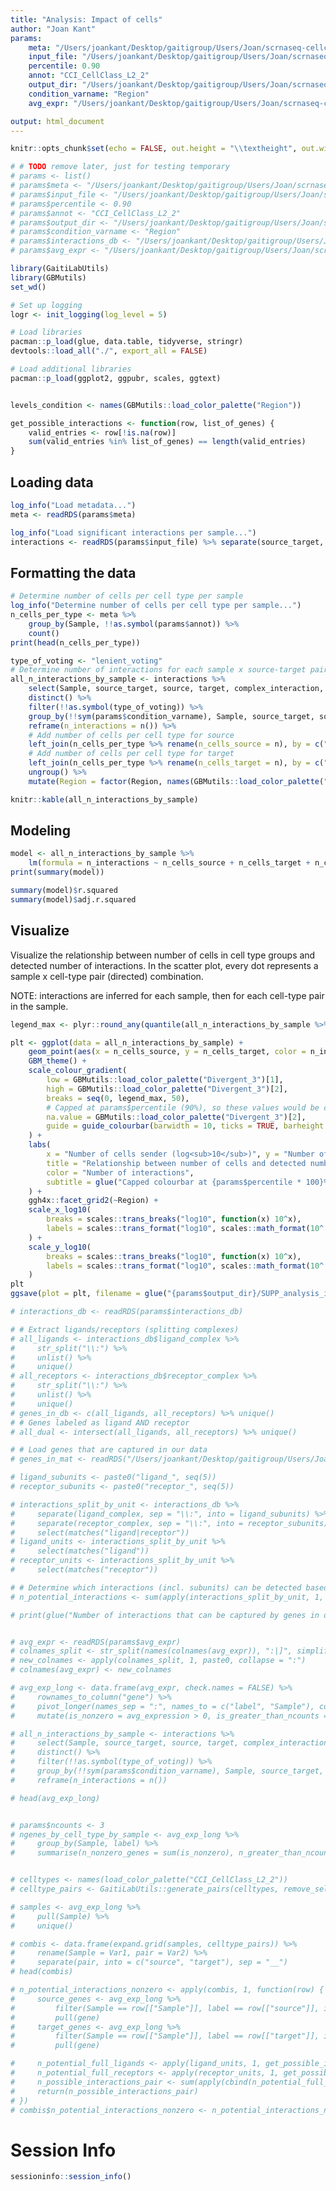 ```yaml
---
title: "Analysis: Impact of cells"
author: "Joan Kant"
params:
    meta: "/Users/joankant/Desktop/gaitigroup/Users/Joan/scrnaseq-cellcomm/output/CCI_CellClass_L2_2_reassigned_samples/000_data/gbm_regional_study__metadata.rds"
    input_file: "/Users/joankant/Desktop/gaitigroup/Users/Joan/scrnaseq-cellcomm/output/CCI_CellClass_L2_2_reassigned_samples/401_combine_samples/401_samples_interactions_mvoted.rds"
    percentile: 0.90
    annot: "CCI_CellClass_L2_2"
    output_dir: "/Users/joankant/Desktop/gaitigroup/Users/Joan/scrnaseq-cellcomm/002_WIP_FIGURES_local/scRNAseq/CCI_CellClass_L2_2_reassigned_samples"
    condition_varname: "Region"
    avg_expr: "/Users/joankant/Desktop/gaitigroup/Users/Joan/scrnaseq-cellcomm/output/average_expression_and_pseudobulk/average_expression_by_Sample_CCI_CellClass_L2_2.rds"

output: html_document
---
```


```r
knitr::opts_chunk$set(echo = FALSE, out.height = "\\textheight", out.width = "\\textwidth", warning = FALSE, message = FALSE)

# # TODO remove later, just for testing temporary
# params <- list()
# params$meta <- "/Users/joankant/Desktop/gaitigroup/Users/Joan/scrnaseq-cellcomm/output/CCI_CellClass_L2_2_reassigned_samples/000_data/gbm_regional_study__metadata.rds"
# params$input_file <- "/Users/joankant/Desktop/gaitigroup/Users/Joan/scrnaseq-cellcomm/output/CCI_CellClass_L2_2_reassigned_samples/401_combine_samples/401_samples_interactions_mvoted.rds"
# params$percentile <- 0.90
# params$annot <- "CCI_CellClass_L2_2"
# params$output_dir <- "/Users/joankant/Desktop/gaitigroup/Users/Joan/scrnaseq-cellcomm/002_WIP_FIGURES_local/scRNAseq/CCI_CellClass_L2_2_reassigned_samples"
# params$condition_varname <- "Region"
# params$interactions_db <- "/Users/joankant/Desktop/gaitigroup/Users/Joan/scrnaseq-cellcomm/data/interactions_db/ref_db.rds"
# params$avg_expr <- "/Users/joankant/Desktop/gaitigroup/Users/Joan/scrnaseq-cellcomm/output/average_expression_and_pseudobulk/average_expression_by_Sample_CCI_CellClass_L2_2.rds"

library(GaitiLabUtils)
library(GBMutils)
set_wd()

# Set up logging
logr <- init_logging(log_level = 5)

# Load libraries
pacman::p_load(glue, data.table, tidyverse, stringr)
devtools::load_all("./", export_all = FALSE)

# Load additional libraries
pacman::p_load(ggplot2, ggpubr, scales, ggtext)


levels_condition <- names(GBMutils::load_color_palette("Region"))

get_possible_interactions <- function(row, list_of_genes) {
    valid_entries <- row[!is.na(row)]
    sum(valid_entries %in% list_of_genes) == length(valid_entries)
}
```

## Loading data

```r
log_info("Load metadata...")
meta <- readRDS(params$meta)

log_info("Load significant interactions per sample...")
interactions <- readRDS(params$input_file) %>% separate(source_target, into = c("source", "target"), sep = "__", remove = FALSE)
```

## Formatting the data
```r
# Determine number of cells per cell type per sample
log_info("Determine number of cells per cell type per sample...")
n_cells_per_type <- meta %>%
    group_by(Sample, !!as.symbol(params$annot)) %>%
    count()
print(head(n_cells_per_type))

type_of_voting <- "lenient_voting"
# Determine number of interactions for each sample x source-target pair + add the number of cells they have for that cell type pair
all_n_interactions_by_sample <- interactions %>%
    select(Sample, source_target, source, target, complex_interaction, !!sym(params$condition_varname), !!as.symbol(type_of_voting)) %>%
    distinct() %>%
    filter(!!as.symbol(type_of_voting)) %>%
    group_by(!!sym(params$condition_varname), Sample, source_target, source, target) %>%
    reframe(n_interactions = n()) %>%
    # Add number of cells per cell type for source
    left_join(n_cells_per_type %>% rename(n_cells_source = n), by = c("Sample", "source" = params$annot)) %>%
    # Add number of cells per cell type for target
    left_join(n_cells_per_type %>% rename(n_cells_target = n), by = c("Sample", "target" = params$annot)) %>%
    ungroup() %>%
    mutate(Region = factor(Region, names(GBMutils::load_color_palette("Region"))))

knitr::kable(all_n_interactions_by_sample)
```

## Modeling 
```r
model <- all_n_interactions_by_sample %>%
    lm(formula = n_interactions ~ n_cells_source + n_cells_target + n_cells_source * n_cells_target + factor(Region))
print(summary(model))

summary(model)$r.squared
summary(model)$adj.r.squared
```

## Visualize 
Visualize the relationship between number of cells in cell type groups and detected number of interactions. In the scatter plot, every dot represents a sample x cell-type pair (directed) combination.

NOTE: interactions are inferred for each sample, then for each cell-type pair in the sample. 

```r
legend_max <- plyr::round_any(quantile(all_n_interactions_by_sample %>% pull(n_interactions), params$percentile), 25, f = ceiling)

plt <- ggplot(data = all_n_interactions_by_sample) +
    geom_point(aes(x = n_cells_source, y = n_cells_target, color = n_interactions)) +
    GBM_theme() +
    scale_colour_gradient(
        low = GBMutils::load_color_palette("Divergent_3")[1],
        high = GBMutils::load_color_palette("Divergent_3")[2],
        breaks = seq(0, legend_max, 50),
        # Capped at params$percentile (90%), so these values would be considerd NA, therefore manually setting to max (red)
        na.value = GBMutils::load_color_palette("Divergent_3")[2],
        guide = guide_colourbar(barwidth = 10, ticks = TRUE, barheight = unit(0.5, "lines")), aesthetics = "colour", limits = c(0, legend_max)
    ) +
    labs(
        x = "Number of cells sender (log<sub>10</sub>)", y = "Number of cells receiver (log<sub>10</sub>)",
        title = "Relationship between number of cells and detected number of interactions",
        color = "Number of interactions",
        subtitle = glue("Capped colourbar at {params$percentile * 100}% of interactions overall")
    ) +
    ggh4x::facet_grid2(~Region) +
    scale_x_log10(
        breaks = scales::trans_breaks("log10", function(x) 10^x),
        labels = scales::trans_format("log10", scales::math_format(10^.x))
    ) +
    scale_y_log10(
        breaks = scales::trans_breaks("log10", function(x) 10^x),
        labels = scales::trans_format("log10", scales::math_format(10^.x))
    )
plt
ggsave(plot = plt, filename = glue("{params$output_dir}/SUPP_analysis_impact_cell_abundance__{type_of_voting}.pdf"), width = 10, height = 10)
```



```r
# interactions_db <- readRDS(params$interactions_db)

# # Extract ligands/receptors (splitting complexes)
# all_ligands <- interactions_db$ligand_complex %>%
#     str_split("\\:") %>%
#     unlist() %>%
#     unique()
# all_receptors <- interactions_db$receptor_complex %>%
#     str_split("\\:") %>%
#     unlist() %>%
#     unique()
# genes_in_db <- c(all_ligands, all_receptors) %>% unique()
# # Genes labeled as ligand AND receptor
# all_dual <- intersect(all_ligands, all_receptors) %>% unique()

# # Load genes that are captured in our data
# genes_in_mat <- readRDS("/Users/joankant/Desktop/gaitigroup/Users/Joan/scrnaseq-cellcomm/output/average_expression_and_pseudobulk/gbm_regional_study_pseudobulk_by_Sample.rds") %>% rownames()

# ligand_subunits <- paste0("ligand_", seq(5))
# receptor_subunits <- paste0("receptor_", seq(5))

# interactions_split_by_unit <- interactions_db %>%
#     separate(ligand_complex, sep = "\\:", into = ligand_subunits) %>%
#     separate(receptor_complex, sep = "\\:", into = receptor_subunits) %>%
#     select(matches("ligand|receptor"))
# ligand_units <- interactions_split_by_unit %>%
#     select(matches("ligand"))
# receptor_units <- interactions_split_by_unit %>%
#     select(matches("receptor"))

# # Determine which interactions (incl. subunits) can be detected based on the genes included in our matrix
# n_potential_interactions <- sum(apply(interactions_split_by_unit, 1, get_possible_interactions, list_of_genes = genes_in_mat))

# print(glue("Number of interactions that can be captured by genes in our data {round(n_potential_interactions / nrow(interactions_db) * 100, 2)}%"))


# avg_expr <- readRDS(params$avg_expr)
# colnames_split <- str_split(names(colnames(avg_expr)), ":|]", simplify = TRUE)[, c(2, 4)]
# new_colnames <- apply(colnames_split, 1, paste0, collapse = ":")
# colnames(avg_expr) <- new_colnames

# avg_exp_long <- data.frame(avg_expr, check.names = FALSE) %>%
#     rownames_to_column("gene") %>%
#     pivot_longer(names_sep = ":", names_to = c("label", "Sample"), cols = all_of(colnames(avg_expr)), values_to = "avg_expression") %>%
#     mutate(is_nonzero = avg_expression > 0, is_greater_than_ncounts = avg_expression >= params$ncounts)
```



```r
# all_n_interactions_by_sample <- interactions %>%
#     select(Sample, source_target, source, target, complex_interaction, !!sym(params$condition_varname), !!sym(type_of_voting)) %>%
#     distinct() %>%
#     filter(!!as.symbol(type_of_voting)) %>%
#     group_by(!!sym(params$condition_varname), Sample, source_target, source, target) %>%
#     reframe(n_interactions = n())

# head(avg_exp_long)


# params$ncounts <- 3
# ngenes_by_cell_type_by_sample <- avg_exp_long %>%
#     group_by(Sample, label) %>%
#     summarise(n_nonzero_genes = sum(is_nonzero), n_greater_than_ncounts_genes = sum(is_greater_than_ncounts))


# celltypes <- names(load_color_palette("CCI_CellClass_L2_2"))
# celltype_pairs <- GaitiLabUtils::generate_pairs(celltypes, remove_self = FALSE, return_undirected = TRUE)

# samples <- avg_exp_long %>%
#     pull(Sample) %>%
#     unique()

# combis <- data.frame(expand.grid(samples, celltype_pairs)) %>%
#     rename(Sample = Var1, pair = Var2) %>%
#     separate(pair, into = c("source", "target"), sep = "__")
# head(combis)

# n_potential_interactions_nonzero <- apply(combis, 1, function(row) {
#     source_genes <- avg_exp_long %>%
#         filter(Sample == row[["Sample"]], label == row[["source"]], is_nonzero) %>%
#         pull(gene)
#     target_genes <- avg_exp_long %>%
#         filter(Sample == row[["Sample"]], label == row[["target"]], is_nonzero) %>%
#         pull(gene)

#     n_potential_full_ligands <- apply(ligand_units, 1, get_possible_interactions, list_of_genes = source_genes)
#     n_potential_full_receptors <- apply(receptor_units, 1, get_possible_interactions, list_of_genes = target_genes)
#     n_possible_interactions_pair <- sum(apply(cbind(n_potential_full_ligands, n_potential_full_receptors), 1, sum) == 2)
#     return(n_possible_interactions_pair)
# })
# combis$n_potential_interactions_nonzero <- n_potential_interactions_nonzero
```


# Session Info
```r
sessioninfo::session_info()
```